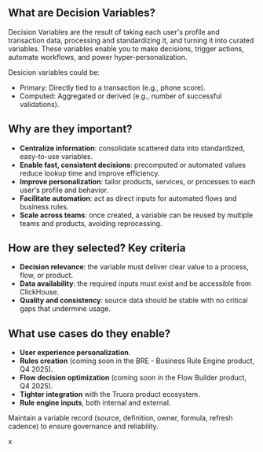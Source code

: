 
## What are Decision Variables?

Decision Variables are the result of taking each user's profile and transaction data, processing and standardizing it, and turning it into curated variables. These variables enable you to make decisions, trigger actions, automate workflows, and power hyper-personalization.

Desicion variables could be: 

- Primary: Directly tied to a transaction (e.g., phone score).
- Computed: Aggregated or derived (e.g., number of successful validations).

## Why are they important?

- **Centralize information**: consolidate scattered data into standardized, easy-to-use variables.
- **Enable fast, consistent decisions**: precomputed or automated values reduce lookup time and improve efficiency.
- **Improve personalization**: tailor products, services, or processes to each user's profile and behavior.
- **Facilitate automation**: act as direct inputs for automated flows and business rules.
- **Scale across teams**: once created, a variable can be reused by multiple teams and products, avoiding reprocessing.

## How are they selected? Key criteria

- **Decision relevance**: the variable must deliver clear value to a process, flow, or product.
- **Data availability**: the required inputs must exist and be accessible from ClickHouse.
- **Quality and consistency**: source data should be stable with no critical gaps that undermine usage.

## What use cases do they enable?

- **User experience personalization**.
- **Rules creation** (coming soon in the BRE - Business Rule Engine product, Q4 2025).
- **Flow decision optimization** (coming soon in the Flow Builder product, Q4 2025).
- **Tighter integration** with the Truora product ecosystem.
- **Rule engine inputs**, both internal and external.

<Tip>
Maintain a variable record (source, definition, owner, formula, refresh cadence) to ensure governance and reliability.
</Tip>

x